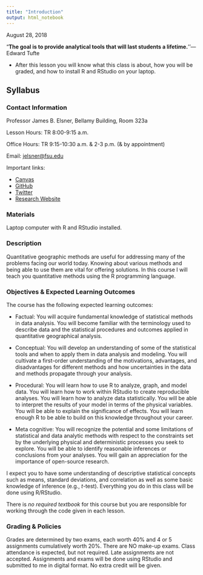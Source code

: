 ```yaml
---
title: "Introduction"
output: html_notebook
---
```


August 28, 2018

"**The goal is to provide analytical tools that will last students a lifetime.**''---Edward Tufte

* After this lesson you will know what this class is about, how you will be graded, and how to install R and RStudio on your laptop.

## Syllabus

### Contact Information

Professor James B. Elsner, Bellamy Building, Room 323a

Lesson Hours: TR 8:00-9:15 a.m.

Office Hours: TR 9:15-10:30 a.m. & 2-3 p.m. (& by appointment)

Email: <jelsner@fsu.edu>

Important links:

* [Canvas](https://cas.fsu.edu/cas/login)
* [GitHub](https://github.com/jelsner/quant-geo)
* [Twitter](https://twitter.com/JBElsner)
* [Research Website](http://myweb.fsu.edu/jelsner/_site/)

### Materials

Laptop computer with R and RStudio installed.

### Description

Quantitative geographic methods are useful for addressing many of the problems facing our world today. Knowing about various methods and being able to use them are vital for offering solutions. In this course I will teach you quantitative methods using the R programming language.

### Objectives & Expected Learning Outcomes

The course has the following expected learning outcomes:

* Factual: You will acquire fundamental knowledge of statistical methods in data analysis. You will become familiar with the terminology used to describe data and the statistical procedures and outcomes applied in quantitative geographical analysis.

* Conceptual: You will develop an understanding of some of the statistical tools and when to apply them in data analysis and modeling. You will cultivate a first-order understanding of the motivations, advantages, and disadvantages for different methods and how uncertainties in the data and methods propagate through your analysis.

* Procedural: You will learn how to use R to analyze, graph, and model data. You will learn how to work within RStudio to create reproducible analyses. You will learn how to analyze data statistically. You will be able to interpret the results of your model in terms of the physical variables. You will be able to explain the significance of effects. You will learn enough R to be able to build on this knowledge throughout your career.

* Meta cognitive: You will recognize the potential and some limitations of statistical and data analytic methods with respect to the constraints set by the underlying physical and deterministic processes you seek to explore. You will be able to identify reasonable inferences or conclusions from your analyses. You will gain an appreciation for the importance of open-source research.

I expect you to have some understanding of descriptive statistical concepts such as means, standard deviations, and correlation as well as some basic knowledge of inference (e.g., $t$-test). Everything you do in this class will be done using R/RStudio.

There is _no required textbook_ for this course but you are responsible for working through the code given in each lesson.

### Grading & Policies

Grades are determined by two exams, each worth 40% and 4 or 5 assignments cumulatively worth 20%. There are NO make-up exams. Class attendance is expected, but not required. Late assignments are not accepted. Assignments and exams will be done using RStudio and submitted to me in digital format. No extra credit will be given.


